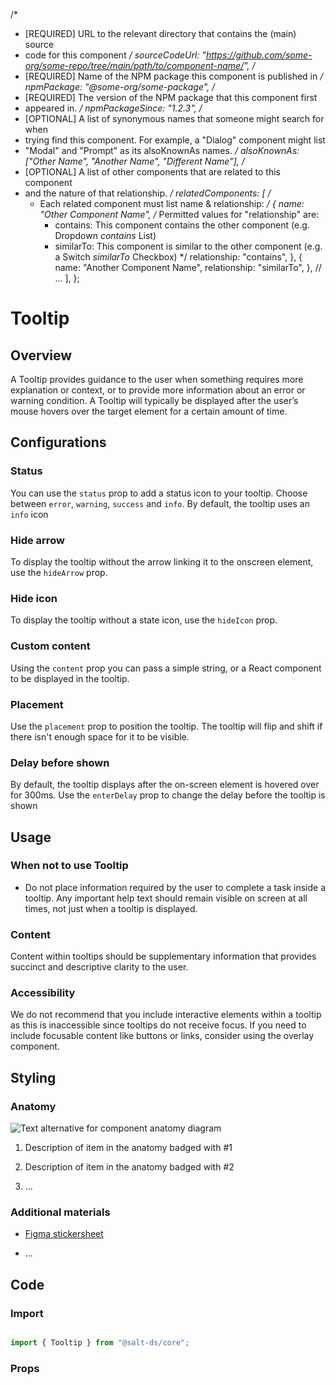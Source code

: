 <!-- Tool-specific (e.g. Storybook) imports & exports go here -->

<!-- Metadata about the component -->


  /*
   *  [REQUIRED] URL to the relevant directory that contains the (main) source
   *  code for this component
   */
  sourceCodeUrl:
    "https://github.com/some-org/some-repo/tree/main/path/to/component-name/",
  /*
   *  [REQUIRED] Name of the NPM package this component is published in
   */
  npmPackage: "@some-org/some-package",
  /*
   * [REQUIRED] The version of the NPM package that this component first
   * appeared in.
   */
  npmPackageSince: "1.2.3",
  /*
   * [OPTIONAL] A list of synonymous names that someone might search for when
   * trying find this component. For example, a "Dialog" component might list
   * "Modal" and "Prompt" as its alsoKnownAs names.
   */
  alsoKnownAs: ["Other Name", "Another Name", "Different Name"],
  /*
   * [OPTIONAL] A list of other components that are related to this component
   * and the nature of that relationship.
   */
  relatedComponents: [
    /*
     * Each related component must list name & relationship:
     */
    {
      name: "Other Component Name",
      /*
        Permitted values for "relationship" are:
        - contains:  This component contains the other component (e.g. Dropdown
                     _contains_ List)
        - similarTo: This component is similar to the other component (e.g. a
                     Switch _similarTo_ Checkbox)
      */
      relationship: "contains",
    },
    {
      name: "Another Component Name",
      relationship: "similarTo",
    },
    // ...
  ],
};

# Tooltip

## Overview

<!--

  Live component demo here of the default/most common usage.

  For live demos in Storybook use:

  <Canvas>

    <Story id="..." />

  </Canvas>

-->

A Tooltip provides guidance to the user when something requires more explanation or context, or to provide more information about an error or warning condition. A Tooltip will typically be displayed after the user’s mouse hovers over the target element for a certain amount of time.

## Configurations

<!--

  A visual list of possible configurations of the component.

  The purpose is to convey the main features and/or usage options of the

  component (e.g. the Data Grid's striped rows might be a "configuration" to

  showcase here). The configurations listed here should aim to be comprehensive,

  but not necessarily exhaustive (some complex components may have vast numbers

  of possible permutations, so listing out each one would be impossible and

  overwhelming to readers).

  Each configuration should have its own section following the structure outlined

  below:

-->

### Status

You can use the `status` prop to add a status icon to your tooltip. Choose between `error`, `warning`, `success` and `info`. By default, the tooltip uses an `info` icon

<!--

  A live example of the component configuration, with access to the corresponding

  source code.

  In Storybook this is done using something like:

  <Canvas>

    <Story id="..." />

  </Canvas>

-->

### Hide arrow

To display the tooltip without the arrow linking it to the onscreen element, use the `hideArrow` prop.

<!--

  A live example of the component configuration, with access to the corresponding

  source code.

  In Storybook this is done using something like:

  <Canvas>

    <Story id="..." />

  </Canvas>

-->

### Hide icon

To display the tooltip without a state icon, use the `hideIcon` prop.

<!--

  A live example of the component configuration, with access to the corresponding

  source code.

  In Storybook this is done using something like:

  <Canvas>

    <Story id="..." />

  </Canvas>

-->

### Custom content

Using the `content` prop you can pass a simple string, or a React component to be displayed in the tooltip.

<!--

  A live example of the component configuration, with access to the corresponding

  source code.

  In Storybook this is done using something like:

  <Canvas>

    <Story id="..." />

  </Canvas>

-->

### Placement

Use the `placement` prop to position the tooltip. The tooltip will flip and shift if there isn't enough space for it to be visible.

<!--

  A live example of the component configuration, with access to the corresponding

  source code.

  In Storybook this is done using something like:

  <Canvas>

    <Story id="..." />

  </Canvas>

-->

### Delay before shown

By default, the tooltip displays after the on-screen element is hovered over for 300ms. Use the `enterDelay` prop to change the delay before the tooltip is shown

<!--

  A live example of the component configuration, with access to the corresponding

  source code.

  In Storybook this is done using something like:

  <Canvas>

    <Story id="..." />

  </Canvas>

-->

## Usage

### When not to use Tooltip

<!--

  Bulleted list of scenarios where this component is not appropriate. Where

  possible, include a link to an alternative component that should be used in

  it's place

-->

- Do not place information required by the user to complete a task inside a tooltip. Any important help text should remain visible on screen at all times, not just when a tooltip is displayed.

### Content

Content within tooltips should be supplementary information that provides succinct and descriptive clarity to the user. 

### Accessibility

We do not recommend that you include interactive elements within a tooltip as this is inaccessible since tooltips do not receive focus. If you need to include focusable content like buttons or links, consider using the overlay component.

## Styling

### Anatomy

<!--

  OPTIONAL: Remove this section if it is not applicable.

  A visual anatomy diagram that shows the key parts or nested components that

  this component is made up of. They should be annotated with numbered badges in

  the diagram and a numbered list below the image should provide the names or

  explanations for each part.

-->

![Text alternative for component anatomy diagram](./path/to/anatomy.jpg)

1. Description of item in the anatomy badged with #1

2. Description of item in the anatomy badged with #2

3. ...

### Additional materials

<!--

  OPTIONAL: Remove this section if it is not applicable.

  Add a bulleted list of links to additional, component-specific materials.

  Note that only publicly accessible pages can be linked to.

-->

- [Figma stickersheet](https://www.figma.com/file/0qHqLDEobXhRGb1PzQ0I5q/Tooltip?node-id=801%3A15352&t=n0FcTLAfzoBpPtLE-0)

- ...

## Code

### Import

<!--

  Show the typical import statement used to include this component in your

  code.

-->

```js

import { Tooltip } from "@salt-ds/core";

```

### Props

<!--

  Insert an auto-generated table of the props for this component and their

  respective descriptions, data types, etc. here.

  In Storybook this is done like so:

  <ArgsTable of={ComponentName} />

-->
